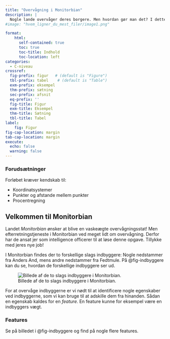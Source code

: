```yaml
---
title: "Overvågning i Monitorbian"
description: |
  Nogle lande overvåger deres borgere. Men hvordan gør man det? I dette forløb bliver I ansatte af efterretningstjenesten i landet Monitorbian for at hjælpe dem med at overvåge deres borgere. Metoden, I skal bruge, kaldes for "k nærmeste naboer" (forkortet kNN), men det lærer I meget mere om her!
#image: "hvem_ligner_du_mest_filer/image1.png"

format:
    html: 
      self-contained: true
      toc: true
      toc-title: Indhold
      toc-location: left
categories:
  - C-niveau
crossref:
  fig-prefix: figur   # (default is "Figure")
  tbl-prefix: tabel    # (default is "Table")
  exm-prefix: eksempel
  thm-prefix: sætning
  sec-prefix: afsnit
  eq-prefix: ''
  fig-title: Figur
  exm-title: Eksempel
  thm-title: Sætning
  tbl-title: Tabel
label:
    fig: Figur
fig-cap-location: margin
tab-cap-location: margin
execute:
  echo: false
  warning: false
---
```


::: {.callout-tip collapse="true" appearance="minimal"}
### Forudsætninger
Forløbet kræver kendskab til:

+ Koordinatsystemer
+ Punkter og afstande mellem punkter
+ Procentregning

:::

## Velkommen til Monitorbian

Landet *Monitorbian* ønsker at blive en vaskeægte overvågningsstat! Men efterretningstjeneste i Monitorbian ved meget lidt om overvågning. Derfor har de ansat jer som intelligence officerer til at løse denne opgave. Tillykke med jeres nye job!

I Monitorbian findes der to forskellige slags indbyggere: Nogle nedstammer fra Anders And, mens andre nedstammer fra Fedtmule. På @fig-indbyggere kan du se, hvordan de forskellige indbyggere ser ud.

![Billede af de to slags indbyggere i Monitorbian.](images/indbyggere.png){#fig-indbyggere}

For at overvåge indbyggerne er vi nødt til at identificere nogle egenskaber ved indbyggerne, som vi kan bruge til at adskille dem fra hinanden. Sådan en egenskab kaldes for en *feature*. En feature kunne for eksempel være en indbyggers vægt. 

::: {.callout-note collapse="false" appearance="minimal"}
### Features

Se på billedet i @fig-indbyggere og find på nogle flere features.

:::
